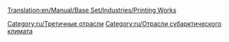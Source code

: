 [[Translation:en/Manual/Base Set/Industries/Printing Works]]

{{ru/Промышленность| имя=Типография
| Изображение=en/Printworks.png| Климат=[[ru/Manual/Климат#Субарктический|Субарктический]]
| Принимает=[[ru/Manual/Base Set/Cargos/Бумага|бумага]]
| Производит=[[ru/Manual/Base Set/Cargos/Товары|товары]]
| Примечания=отсутствует в других [[ru/Manual/Климат|климатах]]
}}

{{ru/Navbox Промышленность}}

[[Category:ru/Третичные отрасли]]
[[Category:ru/Отрасли субарктического климата]]